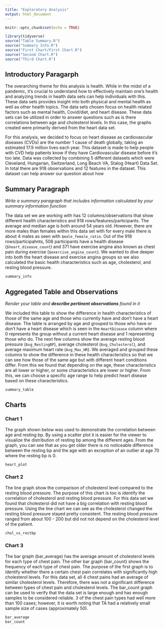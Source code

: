 ```yaml
---
title: "Exploratory Analysis"
output: html_document
---
```


```r
knitr::opts_chunk$set(echo = TRUE)
```

```r
library(tidyverse)
source("Table Summary.R")
source("Summary Info.R")
source("First Chart/First Chart.R")
source("Second Chart.R")
source("Third Chart.R")
```

## Introductory Paragarph
The overarching theme for this analysis is health. While
in the midst of a pandemic, it's crucial to understand 
how to effectively maintain one's health and analyzing 
trends in health data sets can help individuals with this. 
These data sets provides insight into both physical and 
mental health as well as other health topics. The data sets
chosen focus on health related factors such as mental health, 
Covid/diet, and heart disease. These data sets can be 
utilized in order to answer questions such as is there 
correlations between age and cholesterol levels. In this 
case, the graphs created were primarily derived from the 
heart data set. 

For this analysis, we decided to focus on heart disease as cardiovascular diseases (CVDs) are the number 1 cause of death globally, taking an estimated 17.9 million lives each year. This dataset is made to help people with CVD help patients know if they have Cardiovascular disease before it’s too late. Data was collected by combining 5 different datasets which were Cleveland, Hungarian, Switzerland, Long Beach VA, Stalog (Heart) Data Set. In total there are 918 observations and 12 features in the dataset. This dataset can help answer our question about how


## Summary Paragraph 
_Write a summary paragraph that includes information calculated by your summary information function_

The data set we are working with has 12 columns/observations that show different health characteristics and 918 rows/features/participants. The average and median age is both around 54 years old. However, there are more males than females within this data set with for every male there is about 4 males as seen with `$male_female_ratio`. Out of the 918 rows/participahnts, 508 participants have a health disease (`$heart_disease_count`) and 371 have exercise angina also known as chest pain during exercise (`$exercise_angina_count`). We wanted to dive deeper into both the heart disease and exercise angina groups so we also calculated the basic health characteristics such as age, cholesterol, and resting blood pressure.

``` r
summary_info
```

## Aggregated Table and Observations
_Render your table and **describe pertinent observations** found in it_

We included this table to show the difference in health characteristics of those  of the same age and  those who currently have and don't have a heart disease. The table is arranged by age and grouped to those who have or don't have a heart disease which is seen in the `HeartDisease` column where 0 represents the group without a  current heart disease and 1 representing those who do. The next few columns show the average resting blood pressure (`Avg_RestingBP`), average cholesterol (`Avg_Cholesterol`), and average maximum heart rate (`Avg_Max_HR`). We averaged and grouped these columns to show the difference in these health characteristics so that we can see how those of the same age but with different heart conditions differ. From this we found that depending on the age, these characteristics are all lower or higher, or some characteristics are lower or higher. From this, we can choose a specific age range to help predict heart disease based on these characteristics. 

``` r
summary_table
```


## Charts

### Chart 1

The graph shown below was used to demonstrate the correlation between age and resting bp. By using a scatter plot it is easier for the viewer to visualize the distribution of resting bp among the different ages. From the graph, you can see that as you get older there is no noticeable difference between the resting bp and the age with an exception of an outlier at age 70 where the resting bp is 0. 

``` r
heart_plot
```


### Chart 2

The line graph show the comparison of cholesterol level compared to the resting blood pressure. The purpose of this chart is too is identify the correlation of cholesterol and resting blood pressure. For this data set we found that cholesterol did not have a big correlation with resting blood pressure. Using the line chart we can see as the cholesterol changed the resting blood pressure stayed pretty consistent. The resting blood pressure ranged from about 100 - 200 but did not not depend on the cholesterol level of the patient.

``` r
chol_vs_restbp
```


### Chart 3

The bar graph (bar_average) has the average amount of 
cholesterol levels for each type of chest pain. The other 
bar graph (bar_count) shows the frequency of each type of 
chest pain. The purpose of the first graph is to identify 
whether there a certain chest pain correlates with 
significantly high cholesterol levels. For this data set, 
all 4 chest pains had an average of similar cholesterol levels. 
Therefore, there was not a significant difference between 
types of chest pain and cholesterol levels. The bar_count 
graph can be used to verify that the data set is large 
enough and has enough samples to be considered reliable. 
3 of the chest pain types had well more than 100 cases; 
however, it is worth noting that TA had a relatively 
small sample size of cases (approximately 50). 

``` r
bar_average
bar_count
```


